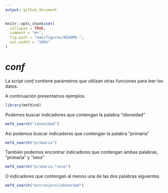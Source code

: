 ```yaml
---
output: github_document
---
```


```r
knitr::opts_chunk$set(
  collapse = TRUE,
  comment = "#>",
  fig.path = "man/figures/README-",
  out.width = "100%"
)
```

# *conf* 

La script *conf* contiene parámetros que utilizan otras funciones para leer los datos. 

A continuación presentamos ejemplos. 

```r
library(mefdind)
```

Podemos buscar indicadores que contengan la palabra "idoneidad"
```r
mefd_search("idoneidad")
```

Así podemos buscar indicadores que contengan la palabra "primaria"
```r
mefd_search("primaria")
```

También podemos encontrar indicadores que contengan ambas palabras, "primaria" y "sexo"
```r
mefd_search("primaria.*sexo")
```

O indicadores que contengan al menos una de las dos palabras siguientes.  
```r
mefd_search("extranjero|idoneidad")
```

